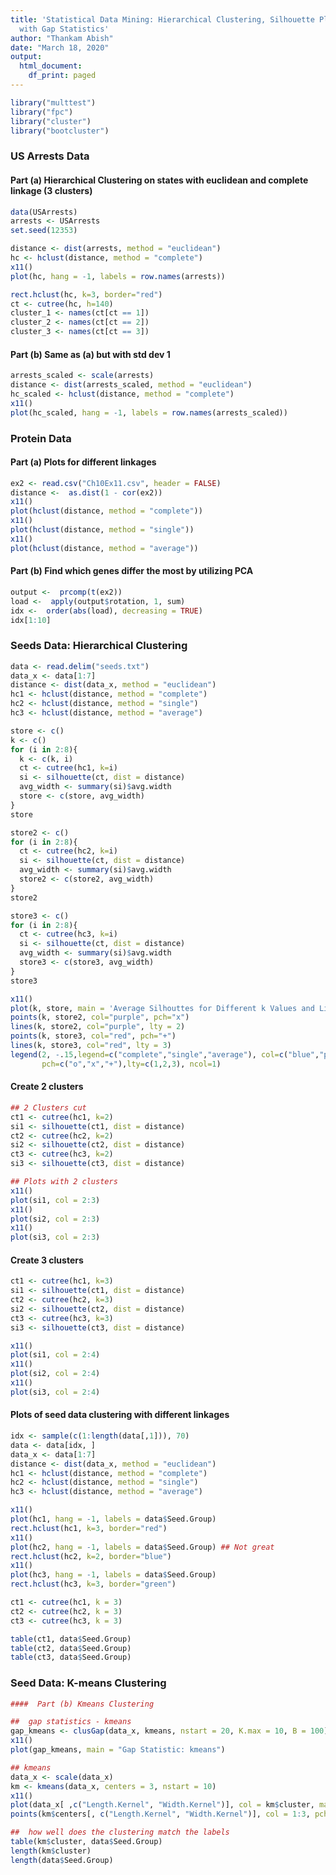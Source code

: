 ---
title: 'Statistical Data Mining: Hierarchical Clustering, Silhouette Plots, PCA, K-means Clustering
  with Gap Statistics'
author: "Thankam Abish"
date: "March 18, 2020"
output:
  html_document:
    df_print: paged
---

```{r echo = T, results = 'hide', message=FALSE, warning=FALSE}
library("multtest")
library("fpc")
library("cluster")
library("bootcluster")
```

### US Arrests Data
#### Part (a) Hierarchical Clustering on states with euclidean and complete linkage (3 clusters)
```{r}
data(USArrests)
arrests <- USArrests
set.seed(12353)

distance <- dist(arrests, method = "euclidean")
hc <- hclust(distance, method = "complete")
x11()
plot(hc, hang = -1, labels = row.names(arrests))

rect.hclust(hc, k=3, border="red")
ct <- cutree(hc, h=140)
cluster_1 <- names(ct[ct == 1]) 
cluster_2 <- names(ct[ct == 2]) 
cluster_3 <- names(ct[ct == 3])
```

#### Part (b) Same as (a) but with std dev 1

```{r}
arrests_scaled <- scale(arrests)
distance <- dist(arrests_scaled, method = "euclidean")
hc_scaled <- hclust(distance, method = "complete")
x11()
plot(hc_scaled, hang = -1, labels = row.names(arrests_scaled))
```

### Protein Data
#### Part (a) Plots for different linkages

```{r}
ex2 <- read.csv("Ch10Ex11.csv", header = FALSE)
distance <-  as.dist(1 - cor(ex2))
x11()
plot(hclust(distance, method = "complete"))
x11()
plot(hclust(distance, method = "single"))
x11()
plot(hclust(distance, method = "average"))
```

#### Part (b) Find which genes differ the most by utilizing PCA

```{r}
output <-  prcomp(t(ex2))
load <-  apply(output$rotation, 1, sum)
idx <-  order(abs(load), decreasing = TRUE)
idx[1:10]
```

### Seeds Data: Hierarchical Clustering

```{r}
data <- read.delim("seeds.txt")
data_x <- data[1:7]
distance <- dist(data_x, method = "euclidean")
hc1 <- hclust(distance, method = "complete")
hc2 <- hclust(distance, method = "single")
hc3 <- hclust(distance, method = "average")

store <- c()
k <- c()
for (i in 2:8){
  k <- c(k, i)
  ct <- cutree(hc1, k=i)
  si <- silhouette(ct, dist = distance)
  avg_width <- summary(si)$avg.width
  store <- c(store, avg_width)
}
store

store2 <- c()
for (i in 2:8){
  ct <- cutree(hc2, k=i)
  si <- silhouette(ct, dist = distance)
  avg_width <- summary(si)$avg.width
  store2 <- c(store2, avg_width)
}
store2

store3 <- c()
for (i in 2:8){
  ct <- cutree(hc3, k=i)
  si <- silhouette(ct, dist = distance)
  avg_width <- summary(si)$avg.width
  store3 <- c(store3, avg_width)
}
store3

x11()
plot(k, store, main = 'Average Silhouttes for Different k Values and Linkages',xlab = 'k value', ylab = 'Average Silhouettes',type = 'o', col = 'blue',ylim=c(-0.5,0.7), lty = 1)
points(k, store2, col="purple", pch="x")
lines(k, store2, col="purple", lty = 2)
points(k, store3, col="red", pch="+")
lines(k, store3, col="red", lty = 3)
legend(2, -.15,legend=c("complete","single","average"), col=c("blue","purple","red"),
       pch=c("o","x","+"),lty=c(1,2,3), ncol=1)
```

#### Create 2 clusters

```{r}
## 2 Clusters cut
ct1 <- cutree(hc1, k=2)
si1 <- silhouette(ct1, dist = distance)
ct2 <- cutree(hc2, k=2)
si2 <- silhouette(ct2, dist = distance)
ct3 <- cutree(hc3, k=2)
si3 <- silhouette(ct3, dist = distance)

## Plots with 2 clusters
x11()
plot(si1, col = 2:3)
x11()
plot(si2, col = 2:3)
x11()
plot(si3, col = 2:3)
```

#### Create 3 clusters

```{r}
ct1 <- cutree(hc1, k=3)
si1 <- silhouette(ct1, dist = distance)
ct2 <- cutree(hc2, k=3)
si2 <- silhouette(ct2, dist = distance)
ct3 <- cutree(hc3, k=3)
si3 <- silhouette(ct3, dist = distance)

x11()
plot(si1, col = 2:4)
x11()
plot(si2, col = 2:4)
x11()
plot(si3, col = 2:4)
```

#### Plots of seed data clustering with different linkages

```{r}
idx <- sample(c(1:length(data[,1])), 70)
data <- data[idx, ]
data_x <- data[1:7]
distance <- dist(data_x, method = "euclidean")
hc1 <- hclust(distance, method = "complete")
hc2 <- hclust(distance, method = "single")
hc3 <- hclust(distance, method = "average")

x11()
plot(hc1, hang = -1, labels = data$Seed.Group)
rect.hclust(hc1, k=3, border="red")
x11()
plot(hc2, hang = -1, labels = data$Seed.Group) ## Not great
rect.hclust(hc2, k=2, border="blue")
x11()
plot(hc3, hang = -1, labels = data$Seed.Group)
rect.hclust(hc3, k=3, border="green")

ct1 <- cutree(hc1, k = 3)
ct2 <- cutree(hc2, k = 3)
ct3 <- cutree(hc3, k = 3)

table(ct1, data$Seed.Group)
table(ct2, data$Seed.Group)
table(ct3, data$Seed.Group)
```

### Seed Data: K-means Clustering

```{r}
####  Part (b) Kmeans Clustering

##  gap statistics - kmeans
gap_kmeans <- clusGap(data_x, kmeans, nstart = 20, K.max = 10, B = 100)
x11()
plot(gap_kmeans, main = "Gap Statistic: kmeans")

## kmeans
data_x <- scale(data_x)
km <- kmeans(data_x, centers = 3, nstart = 10)
x11()
plot(data_x[ ,c("Length.Kernel", "Width.Kernel")], col = km$cluster, main = "Example: k-means")
points(km$centers[, c("Length.Kernel", "Width.Kernel")], col = 1:3, pch = 8, cex = 2)

##  how well does the clustering match the labels
table(km$cluster, data$Seed.Group)
length(km$cluster)
length(data$Seed.Group)

```

